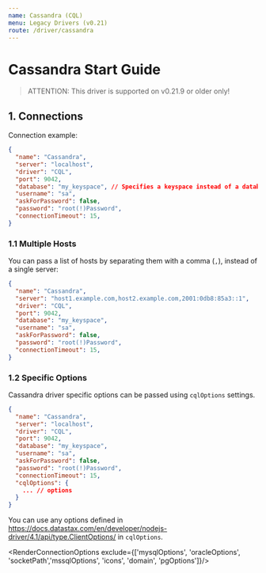 ```yaml
---
name: Cassandra (CQL)
menu: Legacy Drivers (v0.21)
route: /driver/cassandra
---
```



# Cassandra Start Guide

> ATTENTION: This driver is supported on v0.21.9 or older only!

## 1. Connections

Connection example:
```json
{
  "name": "Cassandra",
  "server": "localhost",
  "driver": "CQL",
  "port": 9042,
  "database": "my_keyspace", // Specifies a keyspace instead of a database. This field can be omitted.
  "username": "sa",
  "askForPassword": false,
  "password": "root(!)Password",
  "connectionTimeout": 15,
}
```

### 1.1 Multiple Hosts

You can pass a list of hosts by separating them with a comma (`,`), instead of a single server:

```json
{
  "name": "Cassandra",
  "server": "host1.example.com,host2.example.com,2001:0db8:85a3::1",
  "driver": "CQL",
  "port": 9042,
  "database": "my_keyspace",
  "username": "sa",
  "askForPassword": false,
  "password": "root(!)Password",
  "connectionTimeout": 15,
}
```

### 1.2 Specific Options

Cassandra driver specific options can be passed using `cqlOptions` settings.

```json
{
  "name": "Cassandra",
  "server": "localhost",
  "driver": "CQL",
  "port": 9042,
  "database": "my_keyspace",
  "username": "sa",
  "askForPassword": false,
  "password": "root(!)Password",
  "connectionTimeout": 15,
  "cqlOptions": {
    ... // options
  }
}
```

You can use any options defined in https://docs.datastax.com/en/developer/nodejs-driver/4.1/api/type.ClientOptions/ in `cqlOptions`.

<RenderConnectionOptions exclude={['mysqlOptions', 'oracleOptions', 'socketPath','mssqlOptions', 'icons', 'domain', 'pgOptions']}/>

